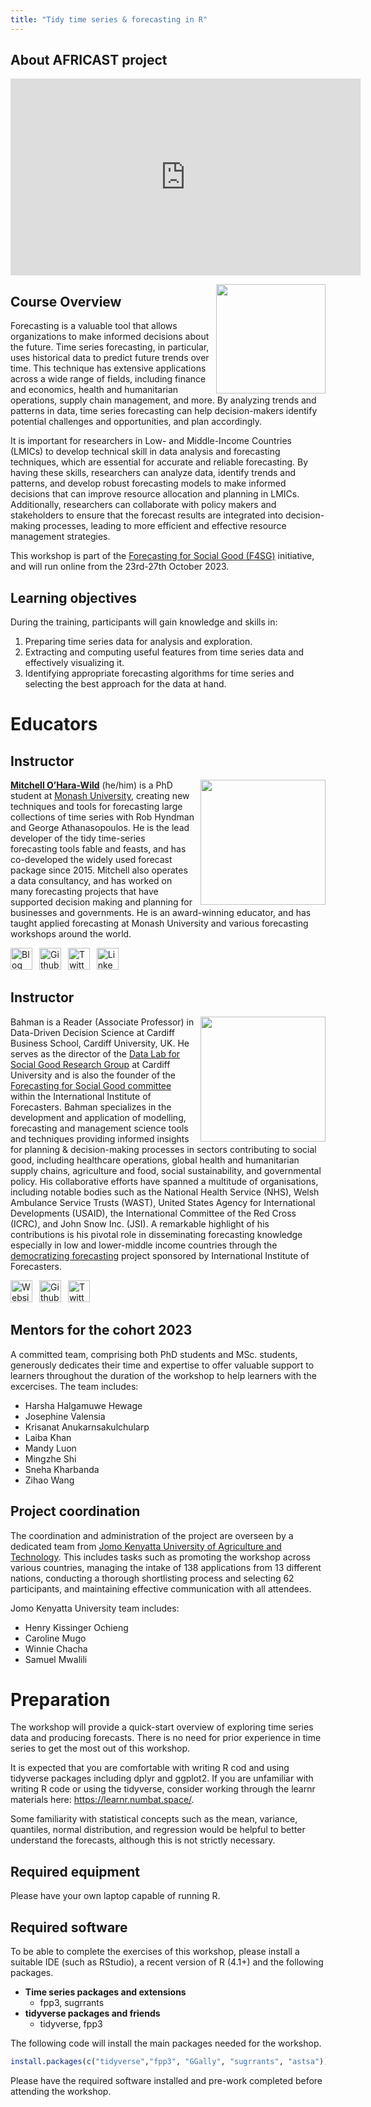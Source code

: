 ```yaml
---
title: "Tidy time series & forecasting in R"
---
```



## About AFRICAST project 

<iframe width="560" height="315" src="https://youtu.be/4pYlobR-rbQ" title="YouTube video player" frameborder="0" allow="accelerometer; autoplay; clipboard-write; encrypted-media; gyroscope; picture-in-picture; web-share" allowfullscreen></iframe>

![](images/fable.svg){style="float:right;padding: 0 0 0 10px;" fig-alt="Fable Hex Logo" width="175"}

## Course Overview

Forecasting is a valuable tool that allows organizations to make informed decisions about the future. Time series forecasting, in particular, uses historical data to predict future trends over time. This technique has extensive applications across a wide range of fields, including finance and economics, health and humanitarian operations, supply chain management, and more. By analyzing trends and patterns in data, time series forecasting can help decision-makers identify potential challenges and opportunities, and plan accordingly.

It is important for researchers in Low- and Middle-Income Countries (LMICs) to develop technical skill in data analysis and forecasting techniques, which are essential for accurate and reliable forecasting. By having these skills, researchers can analyze data, identify trends and patterns, and develop robust forecasting models to make informed decisions that can improve resource allocation and planning in LMICs. Additionally, researchers can collaborate with policy makers and stakeholders to ensure that the forecast results are integrated into decision-making processes, leading to more efficient and effective resource management strategies.

This workshop is part of the [Forecasting for Social Good (F4SG)](https://www.f4sg.org/) initiative, and will run online from the 23rd-27th October 2023.

## Learning objectives

During the training, participants will gain knowledge and skills in:

1. Preparing time series data for analysis and exploration.
2. Extracting and computing useful features from time series data and effectively visualizing it.
3. Identifying appropriate forecasting algorithms for time series and selecting the best approach for the data at hand.

# Educators

## Instructor

![](images/mitch.jpg){style="float:right;padding: 0 0 0 10px;" fig-alt="Headshot of Mitchell O'Hara-Wild" width="200"}
[**Mitchell O'Hara-Wild**](https://mitchelloharawild.com/) (he/him) is a PhD student at [Monash University](https://www.monash.edu), creating new techniques and tools for forecasting large collections of time series with Rob Hyndman and George Athanasopoulos. He is the lead developer of the tidy time-series forecasting tools fable and feasts, and has co-developed the widely used forecast package since 2015. Mitchell also operates a data consultancy, and has worked on many forecasting projects that have supported decision making and planning for businesses and governments. He is an award-winning educator, and has taught applied forecasting at Monash University and various forecasting workshops around the world.


<div align="center">
<a href="https://www.mitchelloharawild.com"><img border="0" alt="Blog" src="https://assets.dryicons.com/uploads/icon/svg/4926/home.svg" width="35" height="35"></a>&ensp;
<a href="https://github.com/mitchelloharawild"><img border="0" alt="Github" src="https://assets.dryicons.com/uploads/icon/svg/8312/cc33248a-e56e-4e7f-93f4-0e16350e5768.svg" width="35" height="35"></a>&ensp; 
<a href="https://twitter.com/mitchoharawild"><img border="0" alt="Twitter" src="https://assets.dryicons.com/uploads/icon/svg/8385/c23f7ffc-ca8d-4246-8978-ce9f6d5bcc99.svg" width="35" height="35"></a>&ensp; 
<a href="https://www.linkedin.com/in/mitchelloharawild/"><img border="0" alt="LinkedIn" src="https://assets.dryicons.com/uploads/icon/svg/8337/a347cd89-1662-4421-be90-58e5e8004eae.svg" width="35" height="35"></a>&ensp;&emsp;
</div>

## Instructor

![](images/photo_Bhaman.jpeg){style="float:right;padding: 0 0 0 10px;" fig-alt="Headshot of Dr. Bahman Rostami-Tabar" width="200"}

Bahman is a Reader (Associate Professor) in Data-Driven Decision Science at Cardiff Business School, Cardiff University, UK. He serves as the director of the [Data Lab for Social Good Research Group](https://www.cardiff.ac.uk/research/explore/research-units/data-lab-for-social-good) at Cardiff University and is also the founder of the [Forecasting for Social Good committee](https://www.f4sg.org/) within the International Institute of Forecasters.  Bahman specializes in the development and application of modelling, forecasting and management science tools and techniques providing informed insights for planning & decision-making processes in sectors contributing to social good, including healthcare operations, global health and humanitarian supply chains, agriculture and food, social sustainability, and governmental policy. His collaborative efforts have spanned a multitude of organisations, including notable bodies such as the National Health Service (NHS), Welsh Ambulance Service Trusts (WAST), United States Agency for International Developments (USAID), the International Committee of the Red Cross (ICRC), and John Snow Inc. (JSI). A remarkable highlight of his contributions is his pivotal role in disseminating forecasting knowledge especially in low and lower-middle income countries through the [democratizing forecasting](https://www.f4sg.org/services/democratising-forecasting/) project sponsored by International Institute of Forecasters.

<div align="center">
<a href="http://www.bahmanrt.com/"><img border="0" alt="Website" src="https://assets.dryicons.com/uploads/icon/svg/4926/home.svg" width="35" height="35"></a>&ensp;
<a href="https://github.com/bahmanrostamitabar/"><img border="0" alt="Github" src="https://assets.dryicons.com/uploads/icon/svg/8312/cc33248a-e56e-4e7f-93f4-0e16350e5768.svg" width="35" height="35"></a>&ensp; 
<a href="https://twitter.com/Bahman_R_T/"><img border="0" alt="Twitter" src="https://assets.dryicons.com/uploads/icon/svg/8385/c23f7ffc-ca8d-4246-8978-ce9f6d5bcc99.svg" width="35" height="35"></a>&ensp; 
</div>

## Mentors for the cohort 2023

A committed team, comprising both PhD students and MSc. students, generously dedicates their time and expertise to offer valuable support to learners throughout the duration of the workshop to help learners with the excercises. The team includes:

- Harsha Halgamuwe Hewage
- Josephine Valensia
- Krisanat Anukarnsakulchularp
- Laiba Khan
- Mandy Luon
- Mingzhe Shi
- Sneha Kharbanda
- Zihao Wang

## Project coordination

The coordination and administration of the project are overseen by a dedicated team from [Jomo Kenyatta University of Agriculture and Technology](https://www.jkuat.ac.ke/). This includes tasks such as promoting the workshop across various countries, managing the intake of 138 applications from 13 different nations, conducting a thorough shortlisting process and selecting 62 participants, and maintaining effective communication with all attendees.

Jomo Kenyatta University team includes:

- Henry Kissinger Ochieng 
- Caroline Mugo
- Winnie Chacha
- Samuel Mwalili


# Preparation

The workshop will provide a quick-start overview of exploring time series data and producing forecasts. There is no need for prior experience in time series to get the most out of this workshop.

It is expected that you are comfortable with writing R cod and using tidyverse packages including dplyr and ggplot2. If you are unfamiliar with writing R code or using the tidyverse, consider working through the learnr materials here: <https://learnr.numbat.space/>.

Some familiarity with statistical concepts such as the mean, variance, quantiles, normal distribution, and regression would be helpful to better understand the forecasts, although this is not strictly necessary.

## Required equipment

Please have your own laptop capable of running R.

## Required software

To be able to complete the exercises of this workshop, please install a suitable IDE (such as RStudio), a recent version of R (4.1+) and the following packages.

-   **Time series packages and extensions**
    -   fpp3, sugrrants
-   **tidyverse packages and friends**
    -   tidyverse, fpp3

The following code will install the main packages needed for the workshop.

```r
install.packages(c("tidyverse","fpp3", "GGally", "sugrrants", "astsa"))
```

Please have the required software installed and pre-work completed before attending the workshop.